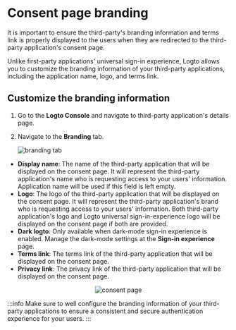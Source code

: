 
<head>
  <link
    rel="canonical"
    href="https://docs.logto.io/integrate-logto/third-party-application/oidc-third-party-application/consent-page-branding/"
  />
</head>

# Consent page branding

It is important to ensure the third-party's branding information and terms link is properly displayed to the users when they are redirected to the third-party application's consent page.

Unlike first-party applications' universal sign-in experience, Logto allows you to customize the branding information of your third-party applications, including the application name, logo, and terms link.

## Customize the branding information

1. Go to the **Logto Console** and navigate to third-party application's details page.

2. Navigate to the **Branding** tab.

   ![branding tab](./assets/branding-settings.webp)

- **Display name**: The name of the third-party application that will be displayed on the consent page. It will represent the third-party application's name who is requesting access to your users' information. Application name will be used if this field is left empty.
- **Logo**: The logo of the third-party application that will be displayed on the consent page. It will represent the third-party application's brand who is requesting access to your users' information. Both third-party application's logo and Logto universal sign-in-experience logo will be displayed on the consent page if both are provided.
- **Dark logto**: Only available when dark-mode sign-in experience is enabled. Manage the dark-mode settings at the **Sign-in experience** page.
- **Terms link**: The terms link of the third-party application that will be displayed on the consent page.
- **Privacy link**: The privacy link of the third-party application that will be displayed on the consent page.

<center>
  <img src={ConsentPage} alt="consent page" width={500} />
</center>

:::info
Make sure to well configure the branding information of your third-party applications to ensure a consistent and secure authentication experience for your users.
:::
